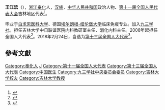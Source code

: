 '''王江滨'''（{{bd|1954年|1月|}}），[[浙江|浙江]][[奉化|奉化]]人，[[汉族|汉族]]，[[中华人民共和国|中华人民共和国]]政治人物、[[第十一届全国人民代表大会|第十一届全国人民代表大会]]吉林地区代表<ref>{{cite web|author=新华网|title=第十一届全国人大代表|url=http://news.xinhuanet.com/ziliao/2008-03/03/content_7708230.htm?node=36628|publisher=新华网|accessdate=2014-01-07|archive-date=2014-01-10|archive-url=https://web.archive.org/web/20140110211415/http://news.xinhuanet.com/ziliao/2008-03/03/content_7708230.htm?node=36628|dead-url=no}}</ref>。

毕业于[[白求恩医科大学|白求恩医科大学]]、德国[[埃尔朗根-纽伦堡大学|埃尔朗根-纽伦堡大学]]临床免疫专业。加入[[九三学社|九三学社]]。担任吉林大学中日联谊医院内科教研室主任、消化内科主任。2008年起担任全国人大代表<ref>{{cite news|title=全国人大代表信息-王江滨|url= http://210.82.31.1:8084/delegate/viewDelegate.action?dbid=110468|accessdate=2013-04-05|newspaper=全国人大网}}</ref>。2018年2月24日，当选为[[第十三届全国人大代表|第十三届全国人大代表]]<ref>{{Cite web|title=（受权发布）中华人民共和国第十三届全国人民代表大会代表名单-中新网|url=http://www.chinanews.com/gn/2018/02-25/8453959.shtml|accessdate=2021-02-13|work=中新网|archive-date=2018-02-27|archive-url=https://web.archive.org/web/20180227031724/http://www.chinanews.com/gn/2018/02-25/8453959.shtml|dead-url=no}}</ref>。

==參考文獻==
{{reflist}}

{{Authority control}}

{{DEFAULTSORT:Wang Jiangbin}}
[[Category:奉化人|Category:奉化人]]
[[Category:王姓|J]]
[[Category:第十一届全国人大代表|Category:第十一届全国人大代表]]
[[Category:第十三届全国人大代表|Category:第十三届全国人大代表]]
[[Category:中国医生|Category:中国医生]]
[[Category:九三学社中央委员会委员|Category:九三学社中央委员会委员]]
[[Category:吉林大学校友|Category:吉林大学校友]]
[[Category:吉林大学教授|Category:吉林大学教授]]


{{Doctor-stub}}